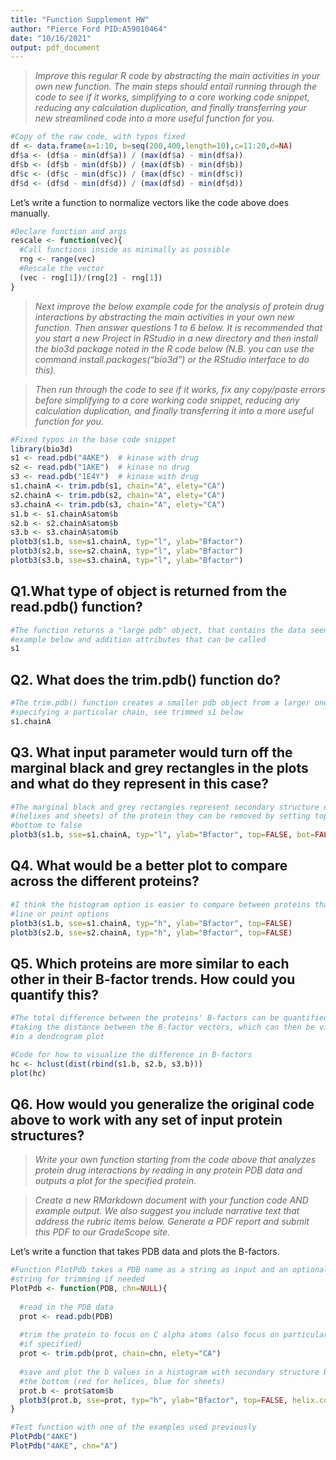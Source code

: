 ```yaml
---
title: "Function Supplement HW"
author: "Pierce Ford PID:A59010464"
date: "10/16/2021"
output: pdf_document
---
```

>*Improve this regular R code by abstracting the main activities in your own new function. The main steps should entail running through the code to see if it works, simplifying to a core working code snippet, reducing any calculation duplication, and finally transferring your new streamlined code into a more useful function for you.*

```r
#Copy of the raw code, with typos fixed
df <- data.frame(a=1:10, b=seq(200,400,length=10),c=11:20,d=NA)
df$a <- (df$a - min(df$a)) / (max(df$a) - min(df$a))
df$b <- (df$b - min(df$b)) / (max(df$b) - min(df$b))
df$c <- (df$c - min(df$c)) / (max(df$c) - min(df$c))
df$d <- (df$d - min(df$d)) / (max(df$d) - min(df$d))
```

Let's write a function to normalize vectors like the code above does manually.
```r
#Declare function and args
rescale <- function(vec){
  #Call functions inside as minimally as possible
  rng <- range(vec)
  #Rescale the vector
  (vec - rng[1])/(rng[2] - rng[1])
}
```

>*Next improve the below example code for the analysis of protein drug interactions by abstracting the main activities in your own new function. Then answer questions 1 to 6 below. It is recommended that you start a new Project in RStudio in a new directory and then install the bio3d package noted in the R code below (N.B. you can use the command install.packages("bio3d") or the RStudio interface to do this).*

>*Then run through the code to see if it works, fix any copy/paste errors before simplifying to a core working code snippet, reducing any calculation duplication, and finally transferring it into a more useful function for you.*

```r
#Fixed typos in the base code snippet
library(bio3d)
s1 <- read.pdb("4AKE")  # kinase with drug
s2 <- read.pdb("1AKE")  # kinase no drug
s3 <- read.pdb("1E4Y")  # kinase with drug
s1.chainA <- trim.pdb(s1, chain="A", elety="CA")
s2.chainA <- trim.pdb(s2, chain="A", elety="CA")
s3.chainA <- trim.pdb(s3, chain="A", elety="CA")
s1.b <- s1.chainA$atom$b
s2.b <- s2.chainA$atom$b
s3.b <- s3.chainA$atom$b
plotb3(s1.b, sse=s1.chainA, typ="l", ylab="Bfactor")
plotb3(s2.b, sse=s2.chainA, typ="l", ylab="Bfactor")
plotb3(s3.b, sse=s3.chainA, typ="l", ylab="Bfactor")
```

## Q1.What type of object is returned from the read.pdb() function?

```r
#The function returns a "large pdb" object, that contains the data seen in the 
#example below and addition attributes that can be called
s1
```

## Q2. What does the trim.pdb() function do?

```r
#The trim.pdb() function creates a smaller pdb object from a larger one by 
#specifying a particular chain, see trimmed s1 below
s1.chainA
```

## Q3. What input parameter would turn off the marginal black and grey rectangles in the plots and what do they represent in this case?

```r
#The marginal black and grey rectangles represent secondary structure elements 
#(helixes and sheets) of the protein they can be removed by setting top and 
#bottom to false
plotb3(s1.b, sse=s1.chainA, typ="l", ylab="Bfactor", top=FALSE, bot=FALSE)
```

## Q4. What would be a better plot to compare across the different proteins?

```r
#I think the histogram option is easier to compare between proteins than the 
#line or point options
plotb3(s1.b, sse=s1.chainA, typ="h", ylab="Bfactor", top=FALSE)
plotb3(s2.b, sse=s2.chainA, typ="h", ylab="Bfactor", top=FALSE)
```

## Q5. Which proteins are more similar to each other in their B-factor trends. How could you quantify this?

```r
#The total difference between the proteins' B-factors can be quantified by 
#taking the distance between the B-factor vectors, which can then be visualized 
#in a dendrogram plot

#Code for how to visualize the difference in B-factors
hc <- hclust(dist(rbind(s1.b, s2.b, s3.b)))
plot(hc)
```

## Q6. How would you generalize the original code above to work with any set of input protein structures?

>*Write your own function starting from the code above that analyzes protein drug interactions by reading in any protein PDB data and outputs a plot for the specified protein.*

>*Create a new RMarkdown document with your function code AND example output. We also suggest you include narrative text that address the rubric items below. Generate a PDF report and submit this PDF to our GradeScope site.*

Let's write a function that takes PDB data and plots the B-factors.
```r
#Function PlotPdb takes a PDB name as a string as input and an optional chain 
#string for trimming if needed
PlotPdb <- function(PDB, chn=NULL){
  
  #read in the PDB data
  prot <- read.pdb(PDB)
  
  #trim the protein to focus on C alpha atoms (also focus on particular chain 
  #if specified)
  prot <- trim.pdb(prot, chain=chn, elety="CA")
  
  #save and plot the b values in a histogram with secondary structure boxes at 
  #the bottom (red for helices, blue for sheets)
  prot.b <- prot$atom$b
  plotb3(prot.b, sse=prot, typ="h", ylab="Bfactor", top=FALSE, helix.col="red", sheet.col="blue")
}

#Test function with one of the examples used previously
PlotPdb("4AKE")
PlotPdb("4AKE", chn="A")
```

